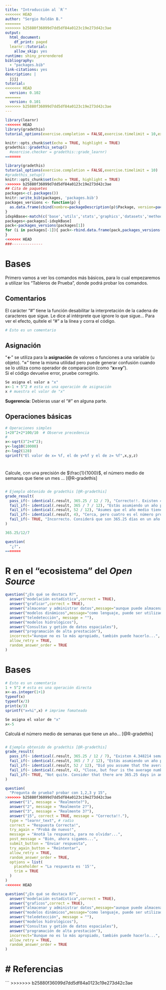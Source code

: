 ```yaml
---
title: "Introducción al `R`"
<<<<<<< HEAD
author: "Sergio Roldán B."
=======
>>>>>>> b25880f36099d7dd5df84a0123c19e273d42c3ae
output:
  html_document:
    df_print: paged
  learnr::tutorial:
    allow_skip: yes
runtime: shiny_prerendered 
bibliography:
  - "packages.bib"
link-citations: yes
description: |
  jjjj
tutorial:
<<<<<<< HEAD
  version: 0.102
=======
  version: 0.101
>>>>>>> b25880f36099d7dd5df84a0123c19e273d42c3ae
---
```


```r
library(learnr)
<<<<<<< HEAD
library(gradethis)
tutorial_options(exercise.completion = FALSE,exercise.timelimit = 10,exercise.eval=TRUE)

knitr::opts_chunk$set(echo = TRUE, highlight = TRUE) 
gradethis::gradethis_setup()
  #exercise.checker = gradethis::grade_learnr)
=======

library(gradethis)
tutorial_options(exercise.completion = FALSE,exercise.timelimit = 10)
#gradethis_setup()
knitr::opts_chunk$set(echo = TRUE, highlight = TRUE) 
>>>>>>> b25880f36099d7dd5df84a0123c19e273d42c3ae
## Cita de paquetes  
packages<-c(.packages())
knitr::write_bib(packages, 'packages.bib')
packages_versions <- function(p) {
  as.data.frame(cbind(nombre=packageDescription(p)$Package, version=packageDescription(p)$Version,cita=paste('@R',packageDescription(p)$Package,sep='-')))
}
idxpkBase<-match(c('base','utils','stats','graphics','datasets','methods','grDevices'),packages)
packages<-packages[-idxpkBase]
pack<-packages_versions(packages[1])
for (i in packages[-1]){ pack<-rbind.data.frame(pack,packages_versions(i))
}
<<<<<<< HEAD
###--------------
```

# Bases {data-progressive=TRUE}
Primero vamos a ver los comandos más básicos, para lo cual empezaremos a utilizar los "Tableros de Prueba", donde podrá probar los comandos.   

## Comentarios  
El carácter "#" tiene la función desabilitar la interpretación de la cadena de caracteres que sigue. Le dice al intérprete que ignore lo que sigue... 
Para ver el efecto, quítele el "#" a la línea y corra el código.  
```r
# Esto es un comentario 

```
## Asignación  
"__<-__" se utiliza para la __asignación__ de valores o funciones a una variable (u objeto). "__=__" tiene la misma utilidad pero puede generar confusión cuando se lo utiliza como operador de comparación (como "__x==y__").   
Si el código devuelve error, pruebe corregirlo.  
```r
Se asigna el valor a "x"
x<-1 + 5^2 # esta es una operación de asignación
x # muestra el valor de "x"  
```  
<div id="asignacion-hint">
**Sugerencia:** Debieras usar el "#" en alguna parte.
</div>

## Operaciones básicas  
```r
# Operaciones simples  
1+20^2+2*100/10  # Observe precedencia  
#  
x<-sqrt(3^2+4^2);  
y<-log10(10000)  
z<-log2(128)   
sprintf("El valor de x= %f, el de y=%f y el de z= %f",x,y,z)  
```



#
Calcule, con una precisión de $\frac{1}{1000}$, el número medio de semanas que tiene un mes ... [@R-gradethis]  
```r

```

```r
# Ejemplo obtenido de gradethis [@R-gradethis]
grade_result(
  pass_if(~ identical(.result, 365.25 / 12 / 7), "Correcto!!. Existen 4.348214 semanas en un mes promedio."),
  fail_if(~ identical(.result, 365 / 7 / 12), "Estás asumiendo un año promedio de 365 días? Debido a los años bisiestos, el promedio de días que tiene un año, actualmente es de 365.25 días."),
  fail_if(~ identical(.result, 52 / 12), "Asumes que el año medio tiene 52 semanas? Actualmente tiene un poco más, porque  52 * 7 sólo son 364 días."),
  fail_if(~ identical(.result, 4), "Cerca, pero cuatro es el número promedio de semanas en un mes."),
  fail_if(~ TRUE, "Incorrecto. Considerá que son 365.25 días en un año promedio, 12 meses en un año y 7 días en la semana.")
)
```

```r
365.25/12/7
```

```r
question(
  "¿?",
=======
```

# R en el "ecosistema" del _Open Source_   

```r
question("¿En qué se destaca R?",
  answer("modelación estadística",correct = TRUE),
  answer("graficar",correct = TRUE),
  answer("almacenar y administrar datos",message="aunque puede almacenar datos y existen librerías que nos ayudan a gestinar los datos(como dplyr, tidy), los motores de bases de datos (como PostGreSQL,MySQL y SQLite) lo hacen mejor"),
  answer("modelos dinámicos",message="como lenguaje, puede ser utilizado, pero requiere escribir mucho código"),
  answer("teledetección", message = ""),
  answer("modelos hidrológicos"),
  answer("Consultas y getión de datos espaciales"),
  answer("programación de alta prestación"),
  incorrect="Aunque no es lo más apropiado, también puede hacerlo...",
  allow_retry = TRUE,
  random_answer_order = TRUE
)
```

# Bases {data-progressive=TRUE}

```r
# Esto es un comentario 
1 + 5^2 # esta es una operación directa
x<-as.integer(1+1) 
typeof(x)
typeof(x/3)
print(x/3)
sprintf("x=%i",x) # imprime fomateado
```


```r
Se asigna el valor de "x"
x<-5

```


Calculá el número medio de semanas que tiene un año... [@R-gradethis]  
```r

```

```r
# Ejemplo obtenido de gradethis [@R-gradethis]
grade_result(
  pass_if(~ identical(.result, 365.25 / 12 / 7), "Existen 4.348214 semanas en un mes promedio."),
  fail_if(~ identical(.result, 365 / 7 / 12), "Estás asumiendo un año promedio de 365 días? Debido a los años bisiestos, el promedio de días que tiene un año, actualmente es de 365.25 días."),
  fail_if(~ identical(.result, 52 / 12), "Did you assume that the average year has 52 weeks? It is actually has a little more because 52 * 7 is only 364 days."),
  fail_if(~ identical(.result, 4), "Close, but four is the average number of whole weeks in a month."),
  fail_if(~ TRUE, "Not quite. Consider that there are 365.25 days in an average year, 12 months in a year, and 7 days in a week.")
)
```


```r
question(
  "Pregunta de prueba? probar con 1,2,3 y 15",
>>>>>>> b25880f36099d7dd5df84a0123c19e273d42c3ae
  answer("1", message = "Realmente?"),
  answer("2", message = "Realmente 2?"),
  answer("3", message = "Realmente 3?"),
  answer("15", correct = TRUE, message = "Correcta!!."),
  type = "learnr_text", # radio
  correct = "Respuesta Correcta!",
  try_again = "Probá de nuevo!",
  message = "Anotá la respuesta, para no olvidar...",
  post_message = "Bién, ahora sigamos...",
  submit_button = "Enviar respuesta",
  try_again_button = "Reintentar",
  allow_retry = TRUE,
  random_answer_order = TRUE,
  options = list(
    placeholder = "La respuesta es '15'",
    trim = TRUE
  )
)
<<<<<<< HEAD
``` 

```r
question("¿En qué se destaca R?",
  answer("modelación estadística",correct = TRUE),
  answer("graficos",correct = TRUE),
  answer("almacenar y administrar datos",message="aunque puede almacenar datos y existen librerías que nos ayudan a gestinar los datos(como dplyr, tidy), los motores de bases de datos (como PostGreSQL,MySQL y SQLite) lo hacen mejor"),
  answer("modelos dinámicos",message="como lenguaje, puede ser utilizado, pero requiere escribir mucho código"),
  answer("teledetección", message = ""),
  answer("modelos hidrológicos"),
  answer("Consultas y getión de datos espaciales"),
  answer("programación de alta prestación"),
  incorrect="Aunque no es lo más apropiado, también puede hacerlo...",
  allow_retry = TRUE,
  random_answer_order = TRUE
)
```  
# Referencias  
=======
```
>>>>>>> b25880f36099d7dd5df84a0123c19e273d42c3ae
